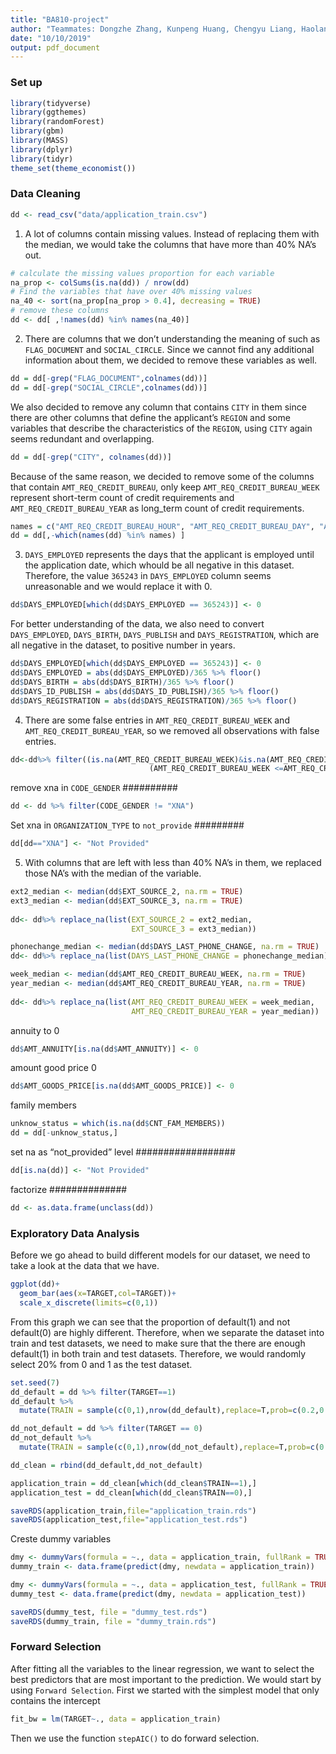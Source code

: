 ```yaml
---
title: "BA810-project"
author: "Teammates: Dongzhe Zhang, Kunpeng Huang, Chengyu Liang, Haolan Ma, Yihan Jiang, Meiling Zhang"
date: "10/10/2019"
output: pdf_document
---
```


### Set up
```r
library(tidyverse) 
library(ggthemes) 
library(randomForest) 
library(gbm)
library(MASS)
library(dplyr)
library(tidyr)
theme_set(theme_economist())
```

### Data Cleaning
```r
dd <- read_csv("data/application_train.csv")
```

1. A lot of columns contain missing values. 
Instead of replacing them with the median, we would take the columns that have more than 40% NA's out.
```r
# calculate the missing values proportion for each variable
na_prop <- colSums(is.na(dd)) / nrow(dd)
# Find the variables that have over 40% missing values
na_40 <- sort(na_prop[na_prop > 0.4], decreasing = TRUE)
# remove these columns
dd <- dd[ ,!names(dd) %in% names(na_40)]
```

2. There are columns that we don't understanding the meaning of such as `FLAG_DOCUMENT` and `SOCIAL_CIRCLE`. Since we cannot find any additional information about them, we decided to remove these variables as well.
```r
dd = dd[-grep("FLAG_DOCUMENT",colnames(dd))]
dd = dd[-grep("SOCIAL_CIRCLE",colnames(dd))]
```

We also decided to remove any column that contains `CITY` in them since there are other columns that define the applicant's `REGION` and some variables that describe the characteristics of the `REGION`, using `CITY` again seems redundant and overlapping.
```r
dd = dd[-grep("CITY", colnames(dd))]
```

Because of the same reason, we decided to remove some of the columns that contain `AMT_REQ_CREDIT_BUREAU`, only keep `AMT_REQ_CREDIT_BUREAU_WEEK` represent short-term count of credit requirements and `AMT_REQ_CREDIT_BUREAU_YEAR` as long_term count of credit requirements.

```r
names = c("AMT_REQ_CREDIT_BUREAU_HOUR", "AMT_REQ_CREDIT_BUREAU_DAY", "AMT_REQ_CREDIT_BUREAU_MON", "AMT_REQ_CREDIT_BUREAU_QRT")
dd = dd[,-which(names(dd) %in% names) ]
```


3. `DAYS_EMPLOYED` represents the days that the applicant is employed until the application date, which whould be all negative in this dataset. Therefore, the value `365243` in `DAYS_EMPLOYED` column seems unreasonable and we would replace it with 0.
```r
dd$DAYS_EMPLOYED[which(dd$DAYS_EMPLOYED == 365243)] <- 0
```

For better understanding of the data, we also need to convert `DAYS_EMPLOYED`, `DAYS_BIRTH`, `DAYS_PUBLISH` and `DAYS_REGISTRATION`, which are all negative in the dataset, to positive number in years.
```r
dd$DAYS_EMPLOYED[which(dd$DAYS_EMPLOYED == 365243)] <- 0
dd$DAYS_EMPLOYED = abs(dd$DAYS_EMPLOYED)/365 %>% floor()
dd$DAYS_BIRTH = abs(dd$DAYS_BIRTH)/365 %>% floor()
dd$DAYS_ID_PUBLISH = abs(dd$DAYS_ID_PUBLISH)/365 %>% floor()
dd$DAYS_REGISTRATION = abs(dd$DAYS_REGISTRATION)/365 %>% floor()
```

4. There are some false entries in `AMT_REQ_CREDIT_BUREAU_WEEK` and `AMT_REQ_CREDIT_BUREAU_YEAR`, so we removed all observations with false entries.
```r
dd<-dd%>% filter((is.na(AMT_REQ_CREDIT_BUREAU_WEEK)&is.na(AMT_REQ_CREDIT_BUREAU_YEAR))|
                               (AMT_REQ_CREDIT_BUREAU_WEEK <=AMT_REQ_CREDIT_BUREAU_YEAR))
```

###########
remove xna in `CODE_GENDER`
##########
```r
dd <- dd %>% filter(CODE_GENDER != "XNA")
```
##########
Set xna in `ORGANIZATION_TYPE` to `not_provide`
#########
```r
dd[dd=="XNA"] <- "Not Provided"
```


5. With columns that are left with less than 40% NA's in them, we replaced those NA's with the median of the variable.
```r
ext2_median <- median(dd$EXT_SOURCE_2, na.rm = TRUE)
ext3_median <- median(dd$EXT_SOURCE_3, na.rm = TRUE)
 
dd<- dd%>% replace_na(list(EXT_SOURCE_2 = ext2_median, 
                           EXT_SOURCE_3 = ext3_median))

phonechange_median <- median(dd$DAYS_LAST_PHONE_CHANGE, na.rm = TRUE)
dd<- dd%>% replace_na(list(DAYS_LAST_PHONE_CHANGE = phonechange_median))

week_median <- median(dd$AMT_REQ_CREDIT_BUREAU_WEEK, na.rm = TRUE)
year_median <- median(dd$AMT_REQ_CREDIT_BUREAU_YEAR, na.rm = TRUE)
 
dd<- dd%>% replace_na(list(AMT_REQ_CREDIT_BUREAU_WEEK = week_median, 
                           AMT_REQ_CREDIT_BUREAU_YEAR = year_median))
```

annuity to 0
```r
dd$AMT_ANNUITY[is.na(dd$AMT_ANNUITY)] <- 0
```

amount good price 0
```r
dd$AMT_GOODS_PRICE[is.na(dd$AMT_GOODS_PRICE)] <- 0
```

family members
```r
unknow_status = which(is.na(dd$CNT_FAM_MEMBERS))
dd = dd[-unknow_status,]
```

##################
set na as "not_provided" level
##################

```r
dd[is.na(dd)] <- "Not Provided"
```

##############
factorize
##############
```r
dd <- as.data.frame(unclass(dd))
```


### Exploratory Data Analysis
Before we go ahead to build different models for our dataset, we need to take a look at the data that we have.
```r
ggplot(dd)+
  geom_bar(aes(x=TARGET,col=TARGET))+
  scale_x_discrete(limits=c(0,1))
```
From this graph we can see that the proportion of default(1) and not default(0) are highly different. Therefore, when we separate the dataset into train and test datasets, we need to make sure that the there are enough default(1) in both train and test datasets. Therefore, we would randomly select 20% from 0 and 1 as the test dataset.

```r
set.seed(7)
dd_default = dd %>% filter(TARGET==1)
dd_default %>% 
  mutate(TRAIN = sample(c(0,1),nrow(dd_default),replace=T,prob=c(0.2,0.8))) ->dd_default

dd_not_default = dd %>% filter(TARGET == 0)
dd_not_default %>% 
  mutate(TRAIN = sample(c(0,1),nrow(dd_not_default),replace=T,prob=c(0.2,0.8))) ->dd_not_default

dd_clean = rbind(dd_default,dd_not_default)

application_train = dd_clean[which(dd_clean$TRAIN==1),]
application_test = dd_clean[which(dd_clean$TRAIN==0),]

saveRDS(application_train,file="application_train.rds")
saveRDS(application_test,file="application_test.rds")
```
Creste dummy variables
```r
dmy <- dummyVars(formula = ~., data = application_train, fullRank = TRUE)
dummy_train <- data.frame(predict(dmy, newdata = application_train))

dmy <- dummyVars(formula = ~., data = application_test, fullRank = TRUE)
dummy_test <- data.frame(predict(dmy, newdata = application_test))

saveRDS(dummy_test, file = "dummy_test.rds")
saveRDS(dummy_train, file = "dummy_train.rds")

```



### Forward Selection
After fitting all the variables to the linear regression, we want to select the best predictors that are most important to the prediction.
We would start by using `Forward Selection`.
First we started with the simplest model that only contains the intercept
```r
fit_bw = lm(TARGET~., data = application_train)
```

Then we use the function `stepAIC()` to do forward selection.











